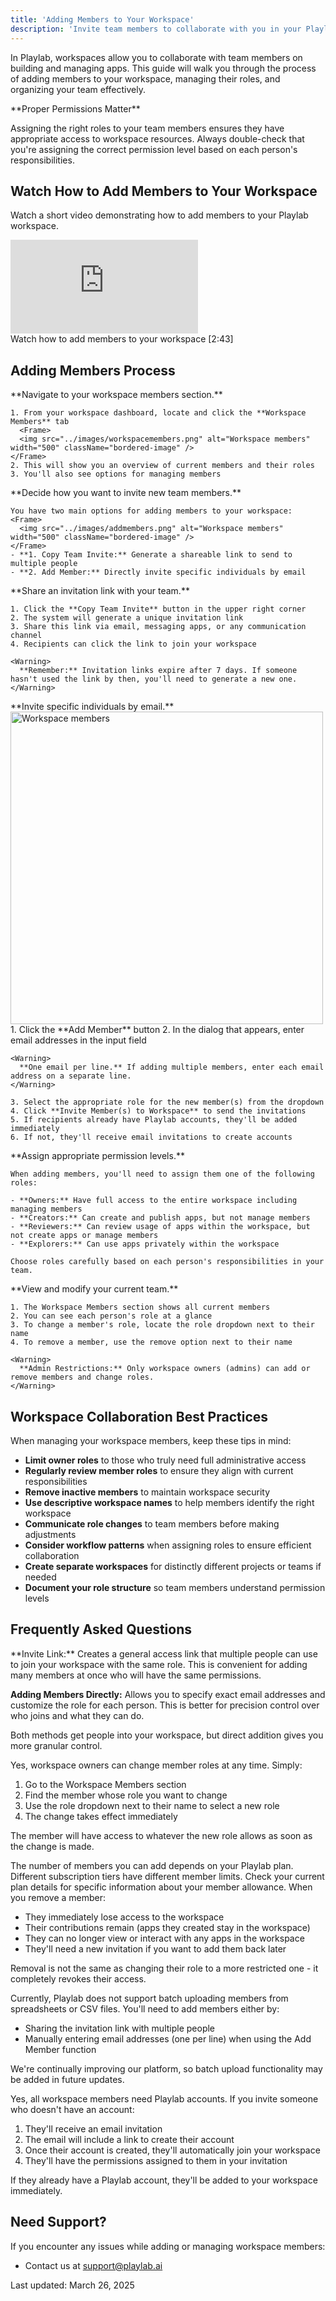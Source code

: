 ```yaml
---
title: 'Adding Members to Your Workspace'
description: 'Invite team members to collaborate with you in your Playlab workspace'
---
```


In Playlab, workspaces allow you to collaborate with team members on building and managing apps. This guide will walk you through the process of adding members to your workspace, managing their roles, and organizing your team effectively.

<Info>
  **Proper Permissions Matter**
  
  Assigning the right roles to your team members ensures they have appropriate access to workspace resources. Always double-check that you're assigning the correct permission level based on each person's responsibilities.
</Info>

## <Icon icon="video" size="24" className="inline-block align-text-bottom" /> Watch How to Add Members to Your Workspace

Watch a short video demonstrating how to add members to your Playlab workspace.
  <iframe
    src="https://www.loom.com/embed/4c6814db707444be859f402a0d29671d?sid=fb736df7-e7fa-43af-9341-3fbf9b0fdede"
    frameborder="0"
    webkitallowfullscreen
    mozallowfullscreen
    allowfullscreen
    style={{ width: "100%", height: "400px" }}
  ></iframe>
  <figcaption>Watch how to add members to your workspace [2:43]</figcaption>

## <Icon icon="stairs" size="24" className="inline-block align-text-bottom" /> Adding Members Process

<Steps>
  <Step title="Access Workspace Members">
    **Navigate to your workspace members section.**
    
    1. From your workspace dashboard, locate and click the **Workspace Members** tab
      <Frame>
      <img src="../images/workspacemembers.png" alt="Workspace members" width="500" className="bordered-image" />
    </Frame>
    2. This will show you an overview of current members and their roles
    3. You'll also see options for managing members
  </Step>

  <Step title="Choose Your Invitation Method">
    **Decide how you want to invite new team members.**
    
    You have two main options for adding members to your workspace:
    <Frame>
      <img src="../images/addmembers.png" alt="Workspace members" width="500" className="bordered-image" />
    </Frame>
    - **1. Copy Team Invite:** Generate a shareable link to send to multiple people
    - **2. Add Member:** Directly invite specific individuals by email
  </Step>

  <Step title="Using the Copy Team Invite Method">
    **Share an invitation link with your team.**
    
    1. Click the **Copy Team Invite** button in the upper right corner
    2. The system will generate a unique invitation link
    3. Share this link via email, messaging apps, or any communication channel
    4. Recipients can click the link to join your workspace
    
    <Warning>
      **Remember:** Invitation links expire after 7 days. If someone hasn't used the link by then, you'll need to generate a new one.
    </Warning>
  </Step>

  <Step title="Using the Add Member Method">
    **Invite specific individuals by email.**
        <Frame>
      <img src="../images/manuallyadd.png" alt="Workspace members" width="500" className="bordered-image" />
    </Frame>
    1. Click the **Add Member** button
    2. In the dialog that appears, enter email addresses in the input field
    
    <Warning>
      **One email per line.** If adding multiple members, enter each email address on a separate line.
    </Warning>
    
    3. Select the appropriate role for the new member(s) from the dropdown
    4. Click **Invite Member(s) to Workspace** to send the invitations
    5. If recipients already have Playlab accounts, they'll be added immediately
    6. If not, they'll receive email invitations to create accounts
  </Step>

  <Step title="Managing Member Roles">
    **Assign appropriate permission levels.**
    
    When adding members, you'll need to assign them one of the following roles:
    
    - **Owners:** Have full access to the entire workspace including managing members
    - **Creators:** Can create and publish apps, but not manage members
    - **Reviewers:** Can review usage of apps within the workspace, but not create apps or manage members
    - **Explorers:** Can use apps privately within the workspace
    
    Choose roles carefully based on each person's responsibilities in your team.
  </Step>

  <Step title="Managing Existing Members">
    **View and modify your current team.**
    
    1. The Workspace Members section shows all current members
    2. You can see each person's role at a glance
    3. To change a member's role, locate the role dropdown next to their name
    4. To remove a member, use the remove option next to their name
    
    <Warning>
      **Admin Restrictions:** Only workspace owners (admins) can add or remove members and change roles.
    </Warning>
  </Step>
</Steps>

## <Icon icon="lightbulb-on" size="24" className="inline-block align-text-bottom" /> Workspace Collaboration Best Practices

When managing your workspace members, keep these tips in mind:

  - **Limit owner roles** to those who truly need full administrative access
  - **Regularly review member roles** to ensure they align with current responsibilities
  - **Remove inactive members** to maintain workspace security
  - **Use descriptive workspace names** to help members identify the right workspace
  - **Communicate role changes** to team members before making adjustments
  - **Consider workflow patterns** when assigning roles to ensure efficient collaboration
  - **Create separate workspaces** for distinctly different projects or teams if needed
  - **Document your role structure** so team members understand permission levels

## <Icon icon="circle-question" size="24" className="inline-block align-text-bottom" /> Frequently Asked Questions

<Accordion title="What's the difference between using the invite link and adding members directly?">
  **Invite Link:** Creates a general access link that multiple people can use to join your workspace with the same role. This is convenient for adding many members at once who will have the same permissions.
  
  **Adding Members Directly:** Allows you to specify exact email addresses and customize the role for each person. This is better for precision control over who joins and what they can do.
  
  Both methods get people into your workspace, but direct addition gives you more granular control.
</Accordion>

<Accordion title="Can I change a member's role after they've joined?">
  Yes, workspace owners can change member roles at any time. Simply:
  
  1. Go to the Workspace Members section
  2. Find the member whose role you want to change
  3. Use the role dropdown next to their name to select a new role
  4. The change takes effect immediately
  
  The member will have access to whatever the new role allows as soon as the change is made.
</Accordion>

<Accordion title="Is there a limit to how many members I can add to my workspace?">
  The number of members you can add depends on your Playlab plan. Different subscription tiers have different member limits. Check your current plan details for specific information about your member allowance.
</Accordion>

<Accordion title="What happens if I remove a member from my workspace?">
  When you remove a member:
  
  - They immediately lose access to the workspace
  - Their contributions remain (apps they created stay in the workspace)
  - They can no longer view or interact with any apps in the workspace
  - They'll need a new invitation if you want to add them back later
  
  Removal is not the same as changing their role to a more restricted one - it completely revokes their access.
</Accordion>

<Accordion title="Can I batch upload members from a spreadsheet?">
  Currently, Playlab does not support batch uploading members from spreadsheets or CSV files. You'll need to add members either by:
  
  - Sharing the invitation link with multiple people
  - Manually entering email addresses (one per line) when using the Add Member function
  
  We're continually improving our platform, so batch upload functionality may be added in future updates.
</Accordion>

<Accordion title="Do members need to create Playlab accounts to join my workspace?">
  Yes, all workspace members need Playlab accounts. If you invite someone who doesn't have an account:
  
  1. They'll receive an email invitation
  2. The email will include a link to create their account
  3. Once their account is created, they'll automatically join your workspace
  4. They'll have the permissions assigned to them in your invitation
  
  If they already have a Playlab account, they'll be added to your workspace immediately.
</Accordion>

## <Icon icon="bullhorn" size="24" className="inline-block align-text-bottom" /> Need Support?

If you encounter any issues while adding or managing workspace members:

* Contact us at [support@playlab.ai](mailto:support@playlab.ai)

Last updated: March 26, 2025